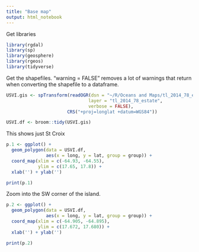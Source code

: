 ```yaml
---
title: "Base map"
output: html_notebook
---
```


Get libraries
```r
library(rgdal)
library(sp)
library(geosphere)
library(rgeos)
library(tidyverse)
```


Get the shapefiles.  "warning = FALSE" removes a lot of warnings that return when converting the shapefile to a dataframe. 
```r

USVI.gis <- spTransform(readOGR(dsn = "~/R/Oceans and Maps/tl_2014_78_estate",
                               layer = "tl_2014_78_estate",
                               verbose = FALSE),
                       CRS("+proj=longlat +datum=WGS84"))

USVI.df <- broom::tidy(USVI.gis)
```

This shows just St Croix
```r
p.1 <- ggplot() + 
  geom_polygon(data = USVI.df,
               aes(x = long, y = lat, group = group)) + 
  coord_map(xlim = c(-64.93, -64.55),
            ylim = c(17.65, 17.8)) +
  xlab('') + ylab('')

print(p.1)

```


Zoom into the SW corner of the island.

```r

p.2 <- ggplot() + 
  geom_polygon(data = USVI.df,
               aes(x = long, y = lat, group = group)) + 
  coord_map(xlim = c(-64.905, -64.895),
            ylim = c(17.672, 17.680)) +
  xlab('') + ylab('')

print(p.2)

```


